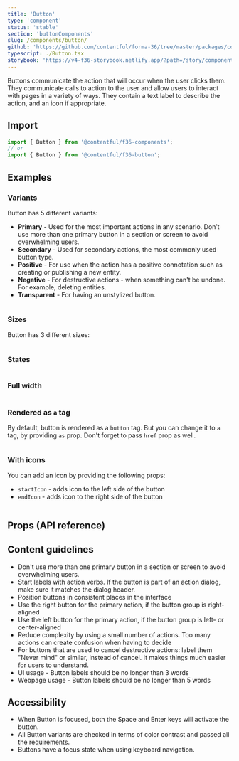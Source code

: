 ```yaml
---
title: 'Button'
type: 'component'
status: 'stable'
section: 'buttonComponents'
slug: /components/button/
github: 'https://github.com/contentful/forma-36/tree/master/packages/components/button'
typescript: ./Button.tsx
storybook: 'https://v4-f36-storybook.netlify.app/?path=/story/components-button--basic'
---
```


Buttons communicate the action that will occur when the user clicks them.
They communicate calls to action to the user and allow users to interact with pages in a variety of ways.
They contain a text label to describe the action, and an icon if appropriate.

## Import

```js static=true
import { Button } from '@contentful/f36-components';
// or
import { Button } from '@contentful/f36-button';
```

## Examples

### Variants

Button has 5 different variants:

- **Primary** - Used for the most important actions in any scenario. Don’t use more than one primary button in a section or screen to avoid overwhelming users.
- **Secondary** - Used for secondary actions, the most commonly used button type.
- **Positive** - For use when the action has a positive connotation such as creating or publishing a new entity.
- **Negative** - For destructive actions - when something can't be undone. For example, deleting entities.
- **Transparent** - For having an unstylized button.

```jsx file=../../examples/ButtonVariantsExample.tsx

```

### Sizes

Button has 3 different sizes:

```jsx file=../../examples/ButtonSizesExample.tsx

```

### States

```jsx file=../../examples/ButtonStatesExample.tsx

```

### Full width

```jsx file=../../examples/ButtonFullWidthExample.tsx

```

### Rendered as `a` tag

By default, button is rendered as a `button` tag. But you can change it to `a` tag, by providing `as` prop. Don't forget to pass `href` prop as well.

```jsx file=../../examples/ButtonAsAExample.tsx

```

### With icons

You can add an icon by providing the following props:

- `startIcon` - adds icon to the left side of the button
- `endIcon` - adds icon to the right side of the button

```jsx file=../../examples/ButtonWithIconExample.tsx

```

## Props (API reference)

<PropsTable of="Button" />

## Content guidelines

- Don't use more than one primary button in a section or screen to avoid overwhelming users.
- Start labels with action verbs. If the button is part of an action dialog, make sure it matches the dialog header.
- Position buttons in consistent places in the interface
- Use the right button for the primary action, if the button group is right-aligned
- Use the left button for the primary action, if the button group is left- or center-aligned
- Reduce complexity by using a small number of actions. Too many actions can create confusion when having to decide
- For buttons that are used to cancel destructive actions: label them "Never mind" or similar, instead of cancel. It makes things much easier for users to understand.
- UI usage - Button labels should be no longer than 3 words
- Webpage usage - Button labels should be no longer than 5 words

## Accessibility

- When Button is focused, both the Space and Enter keys will activate the button.
- All Button variants are checked in terms of color contrast and passed all the requirements.
- Buttons have a focus state when using keyboard navigation.

